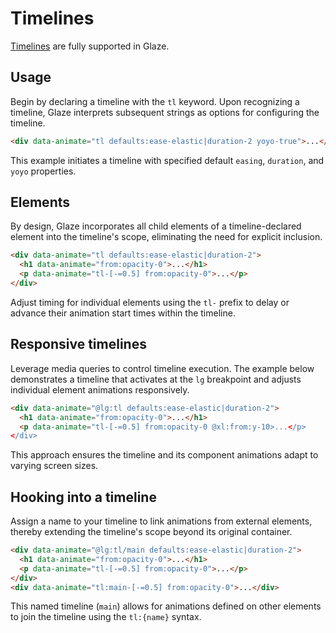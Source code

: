 # Timelines

[Timelines](https://gsap.com/docs/v3/GSAP/Timeline) are fully supported in
Glaze.

## Usage

Begin by declaring a timeline with the `tl` keyword. Upon recognizing a
timeline, Glaze interprets subsequent strings as options for configuring the
timeline.

```html copy
<div data-animate="tl defaults:ease-elastic|duration-2 yoyo-true">...</div>
```

This example initiates a timeline with specified default `easing`, `duration`,
and `yoyo` properties.

## Elements

By design, Glaze incorporates all child elements of a timeline-declared element
into the timeline's scope, eliminating the need for explicit inclusion.

```html copy
<div data-animate="tl defaults:ease-elastic|duration-2">
  <h1 data-animate="from:opacity-0">...</h1>
  <p data-animate="tl-[-=0.5] from:opacity-0">...</p>
</div>
```

Adjust timing for individual elements using the `tl-` prefix to delay or advance
their animation start times within the timeline.

## Responsive timelines

Leverage media queries to control timeline execution. The example below
demonstrates a timeline that activates at the `lg` breakpoint and adjusts
individual element animations responsively.

```html copy
<div data-animate="@lg:tl defaults:ease-elastic|duration-2">
  <h1 data-animate="from:opacity-0">...</h1>
  <p data-animate="tl-[-=0.5] from:opacity-0 @xl:from:y-10>...</p>
</div>
```

This approach ensures the timeline and its component animations adapt to varying
screen sizes.

## Hooking into a timeline

Assign a name to your timeline to link animations from external elements,
thereby extending the timeline's scope beyond its original container.

```html copy
<div data-animate="@lg:tl/main defaults:ease-elastic|duration-2">
  <h1 data-animate="from:opacity-0">...</h1>
  <p data-animate="tl-[-=0.5] from:opacity-0">...</p>
</div>
<div data-animate="tl:main-[-=0.5] from:opacity-0">...</div>
```

This named timeline (`main`) allows for animations defined on other elements to
join the timeline using the `tl:{name}` syntax.
